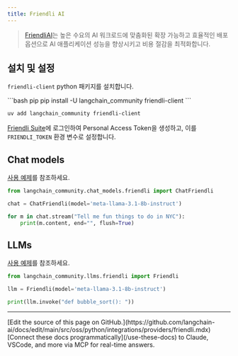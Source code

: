 ```yaml
---
title: Friendli AI
---
```


> [FriendliAI](https://friendli.ai/)는 높은 수요의 AI 워크로드에 맞춤화된 확장 가능하고 효율적인 배포 옵션으로
> AI 애플리케이션 성능을 향상시키고 비용 절감을 최적화합니다.

## 설치 및 설정

`friendli-client` python 패키지를 설치합니다.

<CodeGroup>
```bash pip
pip install -U langchain_community friendli-client
```

```bash uv
uv add langchain_community friendli-client
```
</CodeGroup>

[Friendli Suite](https://suite.friendli.ai/)에 로그인하여 Personal Access Token을 생성하고,
이를 `FRIENDLI_TOKEN` 환경 변수로 설정합니다.


## Chat models

[사용 예제](/oss/python/integrations/chat/friendli)를 참조하세요.

```python
from langchain_community.chat_models.friendli import ChatFriendli

chat = ChatFriendli(model='meta-llama-3.1-8b-instruct')

for m in chat.stream("Tell me fun things to do in NYC"):
    print(m.content, end="", flush=True)
```

## LLMs

[사용 예제](/oss/python/integrations/llms/friendli)를 참조하세요.

```python
from langchain_community.llms.friendli import Friendli

llm = Friendli(model='meta-llama-3.1-8b-instruct')

print(llm.invoke("def bubble_sort(): "))
```

---

<Callout icon="pen-to-square" iconType="regular">
    [Edit the source of this page on GitHub.](https://github.com/langchain-ai/docs/edit/main/src/oss/python/integrations/providers/friendli.mdx)
</Callout>
<Tip icon="terminal" iconType="regular">
    [Connect these docs programmatically](/use-these-docs) to Claude, VSCode, and more via MCP for    real-time answers.
</Tip>
